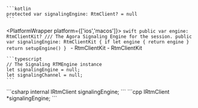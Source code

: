 <PlatformWrapper platform='android'>

    ```kotlin
    protected var signalingEngine: RtmClient? = null 
    ```
</PlatformWrapper>

<PlatformWrapper platform={['ios','macos']}>
    ```swift
    public var engine: RtmClientKit?
    /// The Agora Signaling Engine for the session.
    public var signalingEngine: RtmClientKit {
        if let engine { return engine }
        return setupEngine()
    }
    ```
    <PlatformWrapper platform="ios">
    - <Link to="{{Global.SIG2_SDK_API_IOS}}/rtmclientkit">RtmClientKit</Link>
    </PlatformWrapper>
    <PlatformWrapper platform="macos">
    - <Link to="{{Global.SIG2_SDK_API_MACOS}}/rtmclientkit">RtmClientKit</Link>
    </PlatformWrapper>
</PlatformWrapper>
<PlatformWrapper platform = 'web'>

    ```typescript
    // The Signaling RTMEngine instance
    let signalingEngine = null;
    let signalingChannel = null;
    ```
</PlatformWrapper>
<PlatformWrapper platform='unity'>
    ```csharp
    internal IRtmClient signalingEngine;
    ```
</PlatformWrapper>
<PlatformWrapper platform='linux-cpp'>
    ```cpp
    IRtmClient *signalingEngine;
    ```
</PlatformWrapper>